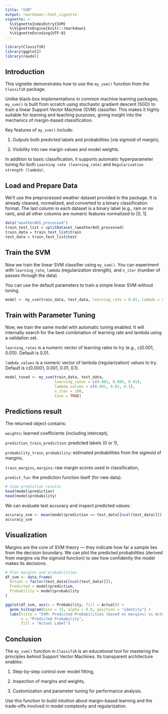 ```yaml
---
title: "SVM"
output: rmarkdown::html_vignette
vignette: >
  %\VignetteIndexEntry{SVM}
  %\VignetteEngine{knitr::rmarkdown}
  %\VignetteEncoding{UTF-8}
---
```


```r
library(ClassifiR)
library(ggplot2)
library(readxl)
```

## Introduction

This vignette demonstrates how to use the `my_svm()` function from the `ClassifiR` package.

Unlike black-box implementations in common machine learning packages, `my_svm()` is built from scratch using stochastic gradient descent (SGD) to train a linear Support Vector Machine (SVM) classifier. This makes it highly suitable for learning and teaching purposes, giving insight into the mechanics of margin-based classification.

Key features of `my_svm()` include:

1. Outputs both predicted labels and probabilities (via sigmoid of margin);

2. Visibility into raw margin values and model weights.

In addition to basic classification, it supports automatic hyperparameter tuning for both `Learning rate (learning_rate)` and `Regularization strength (lambda)`.

## Load and Prepare Data

We'll use the preprocessed weather dataset provided in the package. It is already cleaned, normalized, and converted to a binary classification format. The last column in each dataset is a binary label (e.g., rain or no rain), and all other columns are numeric features normalized to [0, 1].

```r
data("weatherAUS_processed")
train_test_list = splitDataset_(weatherAUS_processed)
train_data = train_test_list$train
test_data = train_test_list$test
```

## Train the SVM

Now we train the linear SVM classifier using `my_svm()`. You can experiment with `learning_rate`, `lambda` (regularization strength), and `n_iter` (number of passes through the data).

You can use the default parameters to train a simple linear SVM without tuning.
```r
model <- my_svm(train_data, test_data, learning_rate = 0.01, lambda = 0.01, n_iter = 50)
```

## Train with Parameter Tuning

Now, we train the same model with automatic tuning enabled. It will internally search for the best combination of learning rate and lambda using a validation set.

`learning_rates` is a numeric vector of learning rates to try (e.g., c(0.001, 0.01)). Default is 0.01.

`lambda_values` is a numeric vector of lambda (regularization) values to try. Default is c(0.0001, 0.001, 0.01, 0.1).

```r
model_tuned <- my_svm(train_data, test_data,
                      learning_rates = c(0.001, 0.005, 0.01),
                      lambda_values = c(0.001, 0.01, 0.1),
                      n_iter = 100,
                      tune = TRUE)
```

## Predictions result
The returned object contains:

`weights`: learned coefficients (including intercept),

`prediction_train`, `prediction`: predicted labels (0 or 1),

`probability_train`, `probability`: estimated probabilities from the sigmoid of margins,

`train_margins`, `margins`: raw margin scores used in classification,

`predict_fun`: the prediction function itself (for new data).

```r
# View prediction results
head(model$prediction)
head(model$probability)
```

We can evaluate test accuracy and inspect predicted values:

```r
accuracy_svm <- mean(model$prediction == test_data[[ncol(test_data)]])
accuracy_svm
```

## Visualization
Margins are the core of SVM theory — they indicate how far a sample lies from the decision boundary. We can plot the predicted probabilities (derived from margins via the sigmoid function) to see how confidently the model makes its decisions.

```r
# Plot margins and probabilities
df_svm <- data.frame(
  Actual = factor(test_data[[ncol(test_data)]]),
  Predicted = model$prediction,
  Probability = model$probability
)

ggplot(df_svm, aes(x = Probability, fill = Actual)) +
  geom_histogram(bins = 15, alpha = 0.6, position = "identity") +
  labs(title = "SVM: Predicted Probabilities (based on margins) vs Actual Labels",
       x = "Predicted Probability",
       fill = "Actual Label")
```

## Conclusion

The `my_svm()` function in `ClassifiR` is an educational tool for mastering the principles behind Support Vector Machines. Its transparent architecture enables:

1. Step-by-step control over model fitting,

2. Inspection of margins and weights,

3. Customization and parameter tuning for performance analysis.

Use this function to build intuition about margin-based learning and the trade-offs involved in model complexity and regularization.
